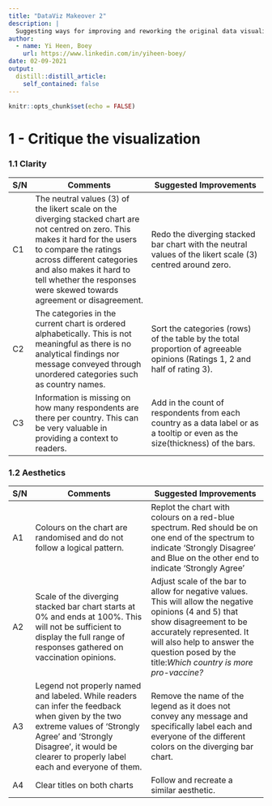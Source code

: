 ```yaml
---
title: "DataViz Makeover 2"
description: |
  Suggesting ways for improving and reworking the original data visualisation.
author:
  - name: Yi Heen, Boey
    url: https://www.linkedin.com/in/yiheen-boey/
date: 02-09-2021
output:
  distill::distill_article:
    self_contained: false
---
```



```r
knitr::opts_chunk$set(echo = FALSE)
```

# 1 - Critique the visualization

### 1.1 Clarity

| S/N |        Comments                         |   Suggested Improvements                |
|-----|-----------------------------------------|-----------------------------------------|
|C1|The neutral values (3) of the likert scale on the diverging stacked chart are not centred on zero. This makes it hard for the users to compare the ratings across different categories and also makes it hard to tell whether the responses were skewed towards agreement or disagreement.|Redo the diverging stacked bar chart with the neutral values of the likert scale (3) centred around zero.|
|C2|The categories in the current chart is ordered alphabetically. This is not meaningful as there is no analytical findings nor message conveyed through unordered categories such as country names.| Sort the categories (rows) of the table by the total proportion of agreeable opinions (Ratings 1, 2 and half of rating 3).|
|C3|Information is missing on how many respondents are there per country. This can be very valuable in providing a context to readers.|Add in the count of respondents from each country as a data label or as a tooltip or even as the size(thickness) of the bars.|



### 1.2 Aesthetics

| S/N |        Comments                         |   Suggested Improvements                |
|-----|-----------------------------------------|-----------------------------------------|
|A1|Colours on the chart are randomised and do not follow a logical pattern. |Replot the chart with colours on a red-blue spectrum. Red should be on one end of the spectrum to indicate 'Strongly Disagree' and Blue on the other end to indicate 'Strongly Agree'|
|A2|Scale of the diverging stacked bar chart starts at 0% and ends at 100%. This will not be sufficient to display the full range of responses gathered on vaccination opinions.|Adjust scale of the bar to allow for negative values. This will allow the negative opinions (4 and 5) that show disagreement to be accurately represented. It will also help to answer the question posed by the title:*Which country is more pro-vaccine?*|
|A3|Legend not properly named and labeled. While readers can infer the feedback when given by the two extreme values of 'Strongly Agree' and 'Strongly Disagree', it would be clearer to properly label each and everyone of them.|Remove the name of the legend as it does not convey any message and specifically label each and everyone of the different colors on the diverging bar chart.|
|A4|Clear titles on both charts|Follow and recreate a similar aesthetic.|

